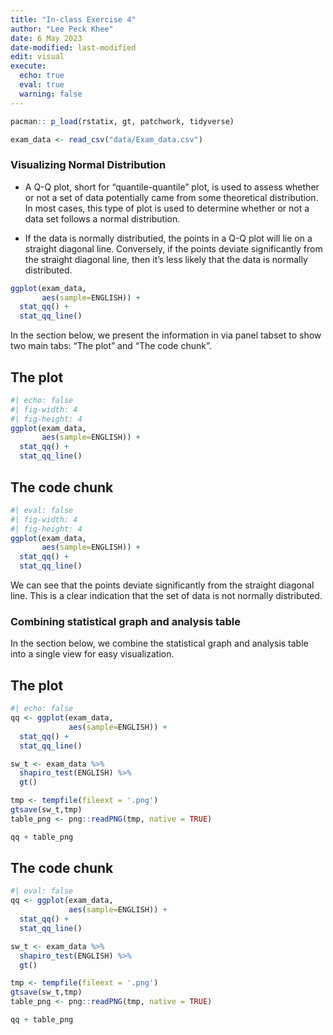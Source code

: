 ```yaml
---
title: "In-class Exercise 4"
author: "Lee Peck Khee"
date: 6 May 2023
date-modified: last-modified
edit: visual
execute: 
  echo: true
  eval: true
  warning: false
---
```


```r
pacman:: p_load(rstatix, gt, patchwork, tidyverse)
```

```r
exam_data <- read_csv("data/Exam_data.csv")
```

### Visualizing Normal Distribution

-   A Q-Q plot, short for "quantile-quantile" plot, is used to assess whether or not a set of data potentially came from some theoretical distribution. In most cases, this type of plot is used to determine whether or not a data set follows a normal distribution.

-   If the data is normally distributied, the points in a Q-Q plot will lie on a straight diagonal line. Conversely, if the points deviate significantly from the straight diagonal line, then it's less likely that the data is normally distributed.

```r
ggplot(exam_data,
       aes(sample=ENGLISH)) +
  stat_qq() +
  stat_qq_line()
```

In the section below, we present the information in via panel tabset to show two main tabs: "The plot" and "The code chunk".

::: panel-tabset
## The plot

```r
#| echo: false
#| fig-width: 4
#| fig-height: 4
ggplot(exam_data, 
       aes(sample=ENGLISH)) +
  stat_qq() +
  stat_qq_line()
```

## The code chunk

```r
#| eval: false
#| fig-width: 4
#| fig-height: 4
ggplot(exam_data, 
       aes(sample=ENGLISH)) +
  stat_qq() +
  stat_qq_line()
```
:::

::: callout-note
We can see that the points deviate significantly from the straight diagonal line. This is a clear indication that the set of data is not normally distributed.
:::

### Combining statistical graph and analysis table

In the section below, we combine the statistical graph and analysis table into a single view for easy visualization.

::: panel-tabset
## The plot

```r
#| echo: false
qq <- ggplot(exam_data,
             aes(sample=ENGLISH)) +
  stat_qq() +
  stat_qq_line()

sw_t <- exam_data %>%
  shapiro_test(ENGLISH) %>%
  gt()

tmp <- tempfile(fileext = '.png')
gtsave(sw_t,tmp)
table_png <- png::readPNG(tmp, native = TRUE)

qq + table_png
```

## The code chunk

```r
#| eval: false
qq <- ggplot(exam_data,
             aes(sample=ENGLISH)) +
  stat_qq() +
  stat_qq_line()

sw_t <- exam_data %>%
  shapiro_test(ENGLISH) %>%
  gt()

tmp <- tempfile(fileext = '.png')
gtsave(sw_t,tmp)
table_png <- png::readPNG(tmp, native = TRUE)

qq + table_png
```
:::
